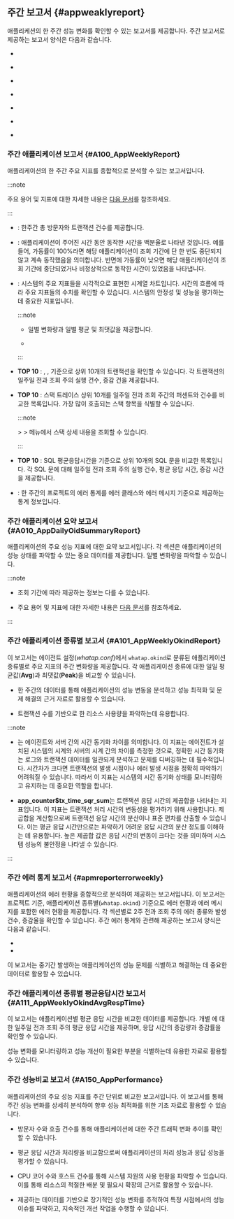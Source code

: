 
## 주간 보고서 {#appweaklyreport}

애플리케션의 한 주간 성능 변화를 확인할 수 있는 보고서를 제공합니다. 주간 보고서로 제공하는 보고서 양식은 다음과 같습니다.

<InDoc product="java,python,nodejs,golang,dotnet">

* [<Cmdname sid="A100_AppWeeklyReport" className="uitext" report />](#A100_AppWeeklyReport)

* [<Cmdname sid="A010_AppDailyOidSummaryReport" className="uitext" report />](#A010_AppDailyOidSummaryReport)

* [<Cmdname sid="A101_AppWeeklyOkindReport" className="uitext" report />](#A101_AppWeeklyOkindReport)

* [<Cmdname sid="A110_AppWeeklyErrorStatReport" className="uitext" report />](#apmreporterrorweekly)

* [<Cmdname sid="A110_AppWeeklyOkindErrorStatReport" className="uitext" report />](#apmreporterrorweekly)

* [<Cmdname sid="A111_AppWeeklyOkindAvgRespTime" className="uitext" report />](#A111_AppWeeklyOkindAvgRespTime)

* [<Cmdname sid="A150_AppPerformance" className="uitext" report />](#A150_AppPerformance)

</InDoc>

### 주간 애플리케이션 보고서 {#A100_AppWeeklyReport}

애플리케이션의 한 주간 주요 지표를 종합적으로 분석할 수 있는 보고서입니다.

:::note

주요 용어 및 지표에 대한 자세한 내용은 [다음 문서](#metricdesc)를 참조하세요.

:::

* <Cmdname sid="overview" className="b600" report />: 한주간 총 방문자와 트랜잭션 건수를 제공합니다.

* <Cmdname sid="operating_rate" className="b600" report/>: 애플리케이션이 주어진 시간 동안 동작한 시간을 백분율로 나타낸 것입니다. 예를 들어, 가동률이 100%라면 해당 애플리케이션이 조회 기간에 단 한 번도 중단되지 않고 계속 동작했음을 의미합니다. 반면에 가동률이 낮으면 해당 애플리케이션이 조회 기간에 중단되었거나 비정상적으로 동작한 시간이 있었음을 나타냅니다.

* <Cmdname sid="performance_trend_chart" className="b600" report/>: 시스템의 주요 지표들을 시각적으로 표현한 시계열 차트입니다. 시간의 흐름에 따라 주요 지표들의 수치를 확인할 수 있습니다. 시스템의 안정성 및 성능을 평가하는데 중요한 지표입니다.

  :::note

  * 일별 변화량과 일별 평균 및 최댓값을 제공합니다.

  * <Csvdownload />

  :::

* <Cmdname sid="transaction" className="b600" report/> **TOP 10** <Cmdname sid="comparison" className="b600" report/>: <Cmdname sid="txcount" className="b600" report/>, <Cmdname sid="error_cnt" className="b600" report/>, <Cmdname sid="res_time_avg" className="b600" report/> 기준으로 상위 10개의 트랜잭션을 확인할 수 있습니다. 각 트랜잭션의 일주일 전과 조회 주의 실행 건수, 증감 건을 제공합니다.

* <Cmdname sid="top_stack" className="b600" report/> **TOP 10** <Cmdname sid="comparison" className="b600" report/>: 스택 트레이스 상위 10개를 일주일 전과 조회 주간의 퍼센트와 건수를 비교한 목록입니다. 가장 많이 호출되는 스택 항목을 식별할 수 있습니다.

  :::note

  <Cmdname sid="side_analysis" className="uitext" /> &gt; <Cmdname sid="side_stack" className="uitext" /> &gt; <Cmdname sid="topstack" className="uitext" /> 메뉴에서 스택 상세 내용을 조회할 수 있습니다.

  :::

* <Cmdname sid="sql_res_time" className="b600" report/> **TOP 10** <Cmdname sid="comparison" className="b600" report/> <Cmdname sid="sql_res_time_support" className="b600" report/>: SQL 평균응답시간을 기준으로 상위 10개의 SQL 문을 비교한 목록입니다. 각 SQL 문에 대해 일주일 전과 조회 주의 실행 건수, 평균 응답 시간, 증감 시간을 제공합니다.

* <Cmdname sid="errors_in_project2" className="b600" report/>: 한 주간의 프로젝트의 에러 통계를 에러 클래스와 에러 메시지 기준으로 제공하는 통계 정보입니다.

<InDoc product="java,python,nodejs,golang,dotnet">

### 주간 애플리케이션 요약 보고서 {#A010_AppDailyOidSummaryReport}

애플리케이션의 주요 성능 지표에 대한 요약 보고서입니다. 각 섹션은 애플리케이션의 성능 상태를 파악할 수 있는 중요 데이터를 제공합니다. 일별 변화량을 파악할 수 있습니다.

:::note

* 조회 기간에 따라 제공하는 정보는 다를 수 있습니다.

* 주요 용어 및 지표에 대한 자세한 내용은 [다음 문서](#metricdesc)를 참조하세요.

:::

### 주간 애플리케이션 종류별 보고서 {#A101_AppWeeklyOkindReport}

이 보고서는 에이전트 설정(*whatap.conf*)에서 `whatap.okind`로 분류된 애플리케이션 종류별로 주요 지표의 주간 변화량을 제공합니다. 각 애플리케이션 종류에 대한 일일 평균값(**Avg**)과 최댓값(**Peak**)을 비교할 수 있습니다. 

* 한 주간의 데이터를 통해 애플리케이션의 성능 변동을 분석하고 성능 최적화 및 문제 해결의 근거 자료로 활용할 수 있습니다.

* 트랜잭션 수를 기반으로 한 리소스 사용량을 파악하는데 유용합니다.

:::note

* <Cmdname sid="app_counter$_clock_delta_" className="b600" report/>는 에이전트와 서버 간의 시간 동기화 차이를 의미합니다. 이 지표는 에이전트가 설치된 시스템의 시계와 서버의 시계 간의 차이를 측정한 것으로, 정확한 시간 동기화는 로그와 트랜잭션 데이터를 일관되게 분석하고 문제를 디버깅하는 데 필수적입니다. 시간차가 크다면 트랜잭션의 발생 시점이나 에러 발생 시점을 정확히 파악하기 어려워질 수 있습니다. 따라서 이 지표는 시스템의 시간 동기화 상태를 모니터링하고 유지하는 데 중요한 역할을 합니다.

* **app_counter$tx_time_sqr_sum**는 트랜잭션 응답 시간의 제곱합을 나타내는 지표입니다. 이 지표는 트랜잭션 처리 시간의 변동성을 평가하기 위해 사용합니다. 제곱합을 계산함으로써 트랜잭션 응답 시간의 분산이나 표준 편차를 산출할 수 있습니다. 이는 평균 응답 시간만으로는 파악하기 어려운 응답 시간의 분산 정도를 이해하는 데 유용합니다. 높은 제곱합 값은 응답 시간의 변동이 크다는 것을 의미하며 시스템 성능의 불안정을 나타낼 수 있습니다.

:::

### 주간 에러 통계 보고서 {#apmreporterrorweekly}

애플리케이션의 에러 현황을 종합적으로 분석하여 제공하는 보고서입니다. 이 보고서는 프로젝트 기준, 애플리케이션 종류별(`whatap.okind`) 기준으로 에러 현황과 에러 메시지를 포함한 에러 현황을 제공합니다. 각 섹션별로 2주 전과 조회 주의 에러 종류와 발생 건수, 증감율을 확인할 수 있습니다. 주간 에러 통계와 관련해 제공하는 보고서 양식은 다음과 같습니다.

* <Cmdname sid="A110_AppWeeklyErrorStatReport" className="b600" report/>
* <Cmdname sid="A110_AppWeeklyOkindErrorStatReport" className="b600" report/>

이 보고서는 중기간 발생하는 애플리케이션의 성능 문제를 식별하고 해결하는 데 중요한 데이터로 활용할 수 있습니다.

### 주간 애플리케이션 종류별 평균응답시간 보고서 {#A111_AppWeeklyOkindAvgRespTime}

이 보고서는 애플리케이션별 평균 응답 시간을 비교한 데이터를 제공합니다. 개별 <Cmdname sid="service" className="b600" report/>에 대한 일주일 전과 조회 주의 평균 응답 시간을 제공하며, 응답 시간의 증감량과 증감률을 확인할 수 있습니다.

성능 변화를 모니터링하고 성능 개선이 필요한 부분을 식별하는데 유용한 자료로 활용할 수 있습니다.

### 주간 성능비교 보고서 {#A150_AppPerformance}

애플리케이션의 주요 성능 지표를 주간 단위로 비교한 보고서입니다. 이 보고서를 통해 주간 성능 변화를 상세히 분석하여 향후 성능 최적화를 위한 기초 자료로 활용할 수 있습니다.

* 방문자 수와 호출 건수를 통해 애플리케이션에 대한 주간 트래픽 변화 추이를 확인할 수 있습니다.

* 평균 응답 시간과 처리량을 비교함으로써 애플리케이션의 처리 성능과 응답 성능을 평가할 수 있습니다.

* CPU 코어 수와 호스트 건수를 통해 시스템 자원의 사용 현황을 파악할 수 있습니다. 이를 통해 리소스의 적절한 배분 및 필요시 확장의 근거로 활용할 수 있습니다.

* 제공하는 데이터를 기반으로 장기적인 성능 변화를 추적하여 특정 시점에서의 성능 이슈를 파악하고, 지속적인 개선 작업을 수행할 수 있습니다.

</InDoc>
